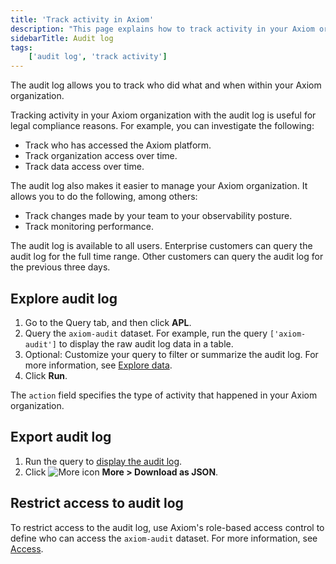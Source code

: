 ```yaml
---
title: 'Track activity in Axiom'
description: "This page explains how to track activity in your Axiom organization with the audit log."
sidebarTitle: Audit log
tags:
    ['audit log', 'track activity']
---
```


The audit log allows you to track who did what and when within your Axiom organization.

Tracking activity in your Axiom organization with the audit log is useful for legal compliance reasons. For example, you can investigate the following:

- Track who has accessed the Axiom platform.
- Track organization access over time.
- Track data access over time.

The audit log also makes it easier to manage your Axiom organization. It allows you to do the following, among others:

- Track changes made by your team to your observability posture.
- Track monitoring performance.

The audit log is available to all users. Enterprise customers can query the audit log for the full time range. Other customers can query the audit log for the previous three days.

## Explore audit log

1. Go to the Query tab, and then click **APL**.
2. Query the `axiom-audit` dataset. For example, run the query `['axiom-audit']` to display the raw audit log data in a table.
3. Optional: Customize your query to filter or summarize the audit log. For more information, see [Explore data](/query-data/explore).
4. Click **Run**.

The `action` field specifies the type of activity that happened in your Axiom organization.

## Export audit log

1. Run the query to [display the audit log](#explore-audit-log).
2. Click <img src="/doc-assets/icons/ellipsis-vertical.svg" className="inline-icon" alt="More icon" /> **More > Download as JSON**.

## Restrict access to audit log

To restrict access to the audit log, use Axiom's role-based access control to define who can access the `axiom-audit` dataset. For more information, see [Access](/reference/settings#access-overview).